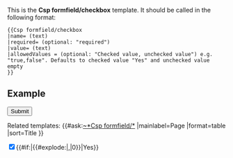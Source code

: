 <noinclude>

This is the '''Csp formfield/checkbox''' template. It should be called in the following format:

<pre>
{{Csp formfield/checkbox 
|name= (text) 
|required= (optional: "required")
|value= (text)
|allowedValues = (optional: "Checked value, unchecked value") e.g. "true,false". Defaults to checked value "Yes" and unchecked value empty
}}
</pre>

== Example ==
<form action="get">
{{Csp formfield/checkbox
|name=Default allowed values
|value=Test checked
}}
{{Csp formfield/checkbox
|name=True-false
|value=Test checked
|allowedValues=true,false
}}
{{Csp formfield/checkbox
|name=True
|value=Test checked
|allowedValues=true,false
}}
<input type="submit"/>
</form>

Related templates:
{{#ask:[[~*Csp formfield/*]] 
|mainlabel=Page
|format=table 
|sort=Title
}}


</noinclude><includeonly><!--
// hidden field for unchecked default value
--><input type="hidden" 
name="{{{name|}}}" 
value="{{#explode:{{{allowedValues|}}}|,|1}}"
/><!--
// checkbox with label
--><label><input type="checkbox" 
id="checkbox-{{lc:{{anchorencode:{{{name|}}} }} }}"
name="{{{name|}}}" 
value="{{#if:{{{allowedValues|}}}|{{#explode:{{{allowedValues|}}}|,|0}}|Yes}}"
checked="{{#ifeq:{{#if:{{{allowedValues|}}}|{{#explode:{{{allowedValues|}}}|,|0}}|Yes}}
|{{{value|}}}
|checked
}}"
required="{{{required|}}}"
/>{{#if:{{{allowedValues|}}}|{{#explode:{{{allowedValues|}}}|,|0}}|Yes}}</label></includeonly>